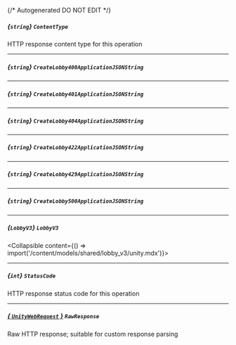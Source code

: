 {/* Autogenerated DO NOT EDIT  */}

##### *{`string`}* `ContentType`
HTTP response content type for this operation

---
##### *{`string`}* `CreateLobby400ApplicationJSONString`

---
##### *{`string`}* `CreateLobby401ApplicationJSONString`

---
##### *{`string`}* `CreateLobby404ApplicationJSONString`

---
##### *{`string`}* `CreateLobby422ApplicationJSONString`

---
##### *{`string`}* `CreateLobby429ApplicationJSONString`

---
##### *{`string`}* `CreateLobby500ApplicationJSONString`

---
##### *{`LobbyV3`}* `LobbyV3`
<Collapsible content={() => import('/content/models/shared/lobby_v3/unity.mdx')}>
</Collapsible>

---
##### *{`int`}* `StatusCode`
HTTP response status code for this operation

---
##### [*{ `UnityWebRequest` }*](https://docs.unity3d.com/2021.3/Documentation/ScriptReference/Networking.UnityWebRequest.html) `RawResponse`
Raw HTTP response; suitable for custom response parsing

